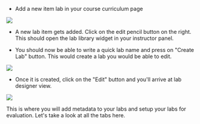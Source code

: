 -   Add a new item lab in your course curriculum page

![](/images/common/lab-arrow.png)

-   A new lab item gets added. Click on the edit pencil button on the right. This should open the lab library widget in your instructor panel.

-   You should now be able to write a quick lab name and press on "Create Lab" button. This would create a lab you would be able to edit.

![](/images/common/lab-library.png)

-   Once it is created, click on the "Edit" button and you'll arrive at lab designer view.

![](/images/common/lab-view.png)

This is where you will add metadata to your labs and setup your labs for evaluation. Let's take a look at all the tabs here.
